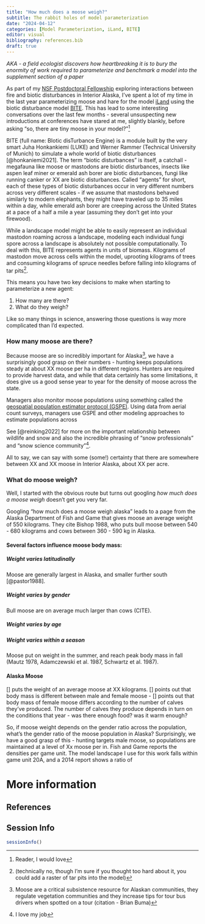 ```yaml
---
title: "How much does a moose weigh?"
subtitle: The rabbit holes of model parameterization
date: "2024-04-12"
categories: [Model Parameterization, iLand, BITE]
editor: visual
bibliography: references.bib
draft: true
---
```


*AKA - a field ecologist discovers how heartbreaking it is to bury the enormity of work required to parameterize and benchmark a model into the supplement section of a paper*

As part of my [NSF Postdoctoral Fellowship](https://www.nsf.gov/awardsearch/showAward?AWD_ID=2219248&HistoricalAwards=false) exploring interactions between fire and biotic disturbances in Interior Alaska, I've spent a lot of my time in the last year parameterizing moose and hare for the model [iLand](https://iland-model.org/iLand+Hub) using the biotic disturbance model [BITE](https://iland-model.org/bite/#/). This has lead to some interesting conversations over the last few months - several unsuspecting new introductions at conferences have stared at me, slightly blankly, before asking "so, there are tiny moose in your model?"[^1]

[^1]: Reader, I would love

BITE (full name: BIotic disTurbance Engine) is a module built by the very smart Juha Honkankiemi (LUKE) and Werner Rammer (Technical University of Munich) to simulate a whole world of biotic disturbances [@honkaniemi2021]. The term "biotic disturbances" is itself, a catchall - megafauna like moose or mastodons are biotic disturbances, insects like aspen leaf miner or emerald ash borer are biotic disturbances, fungi like running canker or XX are biotic disturbances. Called "agents" for short, each of these types of biotic disturbances occur in very different numbers across very different scales - if we assume that mastodons behaved similarly to modern elephants, they might have traveled up to 35 miles within a day, while emerald ash borer are creeping across the United States at a pace of a half a mile a year (assuming they don't get into your firewood).

While a landscape model might be able to easily represent an individual mastodon roaming across a landscape, modeling each individual fungi spore across a landscape is absolutely not possible computationally. To deal with this, BITE represents agents in units of biomass. Kilograms of mastodon move across cells within the model, uprooting kilograms of trees and consuming kilograms of spruce needles before falling into kilograms of tar pits[^2].

[^2]: (technically no, though I'm sure if you thought too hard about it, you could add a raster of tar pits into the model)

This means you have two key decisions to make when starting to parameterize a new agent:

1.  How many are there?
2.  What do they weigh?

Like so many things in science, answering those questions is way more complicated than I'd expected.

### How many moose are there?

Because moose are so incredibly important for Alaska[^3], we have a surprisingly good grasp on their numbers - hunting keeps populations steady at about XX moose per ha in different regions. Hunters are required to provide harvest data, and while that data certainly has some limitations, it does give us a good sense year to year for the density of moose across the state.

[^3]: Moose are a critical subsistence resource for Alaskan communities, they regulate vegetation communities and they increase tips for tour bus drivers when spotted on a tour (citation - Brian Buma)

Managers also monitor moose populations using something called the [geospatial population estimator protocol (GSPE)](https://www.nps.gov/articles/000/moose-abundance-estimates.htm#:~:text=In%20Alaska%20and%20Canada%2C%20moose,geospatial%20population%20estimator%20(GSPE).). Using data from aerial count surveys, managers use GSPE and other modeling approaches to estimate populations across

See \[\@reinking2022\] for more on the important relationship between wildlife and snow and also the incredible phrasing of "snow professionals" and "snow science community"[^4].

[^4]: I love my job

All to say, we can say with some (some!) certainty that there are somewhere between XX and XX moose in Interior Alaska, about XX per acre.

### What do moose weigh?

Well, I started with the obvious route but turns out googling *how much does a moose weigh* doesn't get you very far.

Googling "how much does a moose weigh alaska" leads to a page from the Alaska Department of Fish and Game that gives moose an average weight of 550 kilograms. They cite Bishop 1988, who puts bull moose between 540 - 680 kilograms and cows between 360 - 590 kg in Alaska.

#### Several factors influence moose body mass:

##### Weight varies latitudinally

Moose are generally largest in Alaska, and smaller further south \[\@pastor1988\].

##### Weight varies by gender

Bull moose are on average much larger than cows (CITE).

##### Weight varies by age

##### Weight varies within a season

Moose put on weight in the summer, and reach peak body mass in fall (Mautz 1978, Adamczewski et al. 1987, Schwartz et al. 1987).

#### Alaska Moose

\[\] puts the weight of an average moose at XX kilograms. \[\] points out that body mass is different between male and female moose - \[\] points out that body mass of female moose differs according to the number of calves they've produced. The number of calves they produce depends in turn on the conditions that year - was there enough food? was it warm enough?

So, if moose weight depends on the gender ratio across the population, what's the gender ratio of the moose population in Alaska? Surprisingly, we have a good grasp of this - hunting targets male moose, so populations are maintained at a level of Xx moose per in. Fish and Game reports the densities per game unit. The model landscape I use for this work falls within game unit 20A, and a 2014 report shows a ratio of

# More information

## References

## Session Info

```r
sessionInfo()
```
